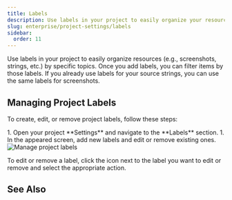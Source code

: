 ```yaml
---
title: Labels
description: Use labels in your project to easily organize your resources
slug: enterprise/project-settings/labels
sidebar:
  order: 11
---
```



Use labels in your project to easily organize resources (e.g., screenshots, strings, etc.) by specific topics. Once you add labels, you can filter items by those labels. If you already use labels for your source strings, you can use the same labels for screenshots.

## Managing Project Labels

To create, edit, or remove project labels, follow these steps:

<Steps>
  1. Open your project **Settings** and navigate to the **Labels** section.
  1. In the appeared screen, add new labels and edit or remove existing ones.
</Steps>

<Image src={projectLabels} alt="Manage project labels" />

To edit or remove a label, click the <Icon name="mdi:dots-vertical" class="inline-icon" /> icon next to the label you want to edit or remove and select the appropriate action.

## See Also

<CardGrid>
  <LinkCard
    title="Adding Labels to Strings"
    href="/enterprise/string-management/#labels"
  />
  <LinkCard
    title="Adding Labels to Screenshots"
    href="/enterprise/screenshots#labels"
  />
</CardGrid>
